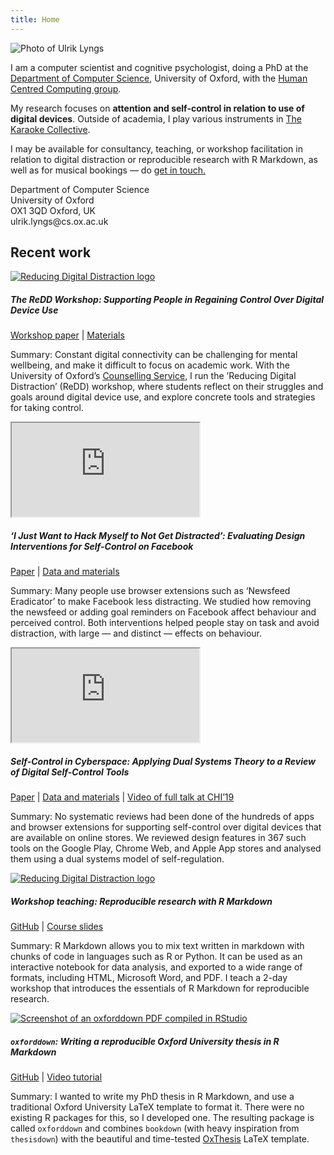 ```yaml
---
title: Home
---
```



<div class="row">

<div class="col-lg-3 col-md-3">
<img alt="Photo of Ulrik Lyngs" src="/images/headshot_small.jpg" class="img-fluid featured-work-graphic"/>
</div>

<div class="col-lg-6 col-md-6">

I am a computer scientist and cognitive psychologist, doing a PhD at the [Department of Computer Science](https://www.cs.ox.ac.uk/people/ulrik.lyngs/), University of Oxford, with the [Human Centred Computing group](https://www.cs.ox.ac.uk/research/HCC/).

My research focuses on **attention and self-control in relation to use of digital devices**. 
Outside of academia, I play various instruments in [The Karaoke Collective](https://karaokecollective.com).

I may be available for consultancy, teaching, or workshop facilitation in relation to digital distraction or reproducible research with R Markdown, as well as for musical bookings --- do <a href="mailto:ulrik.lyngs@cs.ox.ac.uk?Subject=Contact%20through%20ulriklyngs.com" target="_top">get in touch.</a>

</div>

<div class="col-lg-3 col-md-3">

Department of Computer Science \
University of Oxford \
OX1 3QD Oxford, UK \
ulrik.lyngs@cs.ox.ac.uk \
<div class="link-wrapper">
  <a href="https://github.com/ulyngs" class="git-link"><i class="fa fa-github fa-2x" aria-hidden="true"></i></a>
  <a href="https://twitter.com/ulyngs" class="twitter-link"><i class="fa fa-twitter fa-2x"></i></a>
  <a href="https://scholar.google.co.uk/citations?user=e8XDAzcAAAAJ&hl=en" class="scholar-link"><i class="ai ai-google-scholar ai-2x" aria-hidden="true"></i></a>
</div>

</div>

</div>

<div class="featured-work">
## Recent work
</div>

<!-- 1st entry -->
<div class="row featured-work-entry">
<div class="col-sm-3">
<a href="/pdfs/2020-02-20_Lyngs_CHI2020_workshop_rethinking_mental_health.pdf"><img alt="Reducing Digital Distraction logo" src="/images/redd-workshop/redd-logo-rect.png" class="img-fluid featured-work-graphic"/></a>
</div>

<div class="col-sm-9">
##### The ReDD Workshop: Supporting People in Regaining Control Over Digital Device Use
<div class="featured-links"> 
[Workshop paper](/pdfs/2020-02-20_Lyngs_CHI2020_workshop_rethinking_mental_health.pdf) | [Materials](https://osf.io/hdvtm/)
</div>

<span class="tldr-label">Summary:</span> Constant digital connectivity can be challenging for mental wellbeing, and make it difficult to focus on academic work.
With the University of Oxford's [Counselling Service](https://www.ox.ac.uk/students/welfare/counselling), I run the ’Reducing Digital Distraction’ (ReDD) workshop, where students reflect on their struggles and goals around digital device use, and explore concrete tools and strategies for taking control.
</div>

</div>

<!-- 2nd entry -->
<div class="row featured-work-entry">
<div class="col-sm-3">

<div class="embed-responsive embed-responsive-16by9">
<iframe class="embed-responsive-item featured-work-graphic" src="https://www.youtube.com/embed/zj9I-2gjths" allowfullscreen></iframe>
</div>

</div>

<div class="col-sm-9">
##### ‘I Just Want to Hack Myself to Not Get Distracted’: Evaluating Design Interventions for Self-Control on Facebook
<div class="featured-links"> 
[Paper](https://arxiv.org/pdf/2001.04180.pdf) | [Data and materials](https://osf.io/qtg7h/)
</div>

<span class="tldr-label">Summary: </span>Many people use browser extensions such as 'Newsfeed Eradicator' to make Facebook less distracting. We studied how removing the newsfeed or adding goal reminders on Facebook affect behaviour and perceived control. Both interventions helped people stay on task and avoid distraction, with large --- and distinct --- effects on behaviour.
</div>

</div>

<!-- 3rd entry -->
<div class="row featured-work-entry">
<div class="col-sm-3">

<div class="embed-responsive embed-responsive-16by9">
<iframe class="embed-responsive-item featured-work-graphic" src="https://www.youtube.com/embed/kf-TwEo954s" allowfullscreen></iframe>
</div>

</div>

<div class="col-sm-9">
##### Self-Control in Cyberspace: Applying Dual Systems Theory to a Review of Digital Self-Control Tools
<div class="featured-links"> 
[Paper](https://arxiv.org/pdf/1902.00157.pdf) | [Data and materials](https://osf.io/zyj4h/) | [Video of full talk at CHI'19](https://www.youtube.com/watch?v=sJf_F7faczU&t=955s)
</div>

<span class="tldr-label">Summary:</span> No systematic reviews had been done of the hundreds of apps and browser extensions for supporting self-control over digital devices that are available on online stores. We reviewed design features in 367 such tools on the Google Play, Chrome Web, and Apple App stores and analysed them using a dual systems model of self-regulation.
</div>

</div>


<!-- 4th entry -->
<div class="row featured-work-entry">

<div class="col-sm-3">
<a href="https://ulyngs.github.io/rmarkdown-workshop-2019/"><img alt="Reducing Digital Distraction logo" src="/images/rmd-workshop.png" class="img-fluid featured-work-graphic"/></a>
</div>

<div class="col-sm-9">
##### Workshop teaching: Reproducible research with R Markdown
<div class="featured-links"> 
[GitHub](https://github.com/ulyngs/rmarkdown-workshop-2019) | [Course slides](https://ulyngs.github.io/rmarkdown-workshop-2019/)
</div>

<span class="tldr-label">Summary:</span> R Markdown allows you to mix text written in markdown with chunks of code in languages such as R or Python. It can be used as an interactive notebook for data analysis, and exported to a wide range of formats, including HTML, Microsoft Word, and PDF. I teach a 2-day workshop that introduces the essentials of R Markdown for reproducible research.
</div>

</div>


<!-- 5th entry -->
<div class="row featured-work-entry">
<div class="col-sm-3">
<a href="https://github.com/ulyngs/oxforddown"><img alt="Screenshot of an oxforddown PDF compiled in RStudio" src="/images/oxforddown_compiled_pdf.png" class="img-fluid featured-work-graphic"/></a>
</div>

<div class="col-sm-9">
##### `oxforddown`: Writing a reproducible Oxford University thesis in R Markdown
<div class="featured-links"> 
[GitHub](https://github.com/ulyngs/oxforddown) | [Video tutorial](https://www.youtube.com/watch?v=Yf1W1BBS9cU)
</div>

<span class="tldr-label">Summary:</span> I wanted to write my PhD thesis in R Markdown, and use a traditional Oxford University LaTeX template to format it. There were no existing R packages for this, so I developed one. The resulting package is called `oxforddown` and combines `bookdown` (with heavy inspiration from `thesisdown`) with the beautiful and time-tested [OxThesis](https://github.com/mcmanigle/OxThesis) LaTeX template.

</div>

</div>